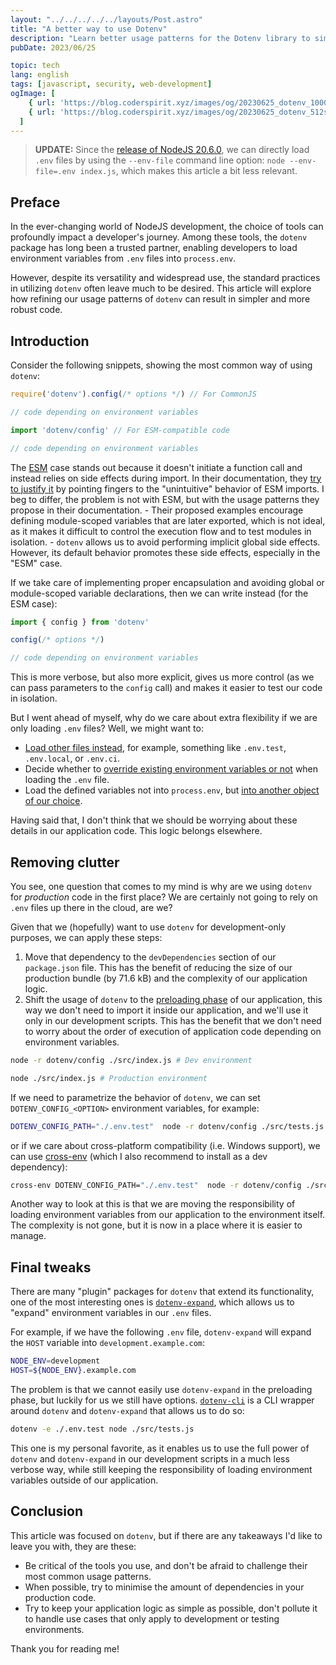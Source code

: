 ```yaml
---
layout: "../../../../../layouts/Post.astro"
title: "A better way to use Dotenv"
description: "Learn better usage patterns for the Dotenv library to simplify your code"
pubDate: 2023/06/25

topic: tech
lang: english
tags: [javascript, security, web-development]
ogImage: [
    { url: 'https://blog.coderspirit.xyz/images/og/20230625_dotenv_1000sq.webp', width: 1000, height: 1000 },
    { url: 'https://blog.coderspirit.xyz/images/og/20230625_dotenv_512sq.webp', width: 512, height: 512 },
  ]
---
```

> **UPDATE:** Since the [release of NodeJS 20.6.0](https://nodejs.org/en/blog/release/v20.6.0), we can directly load `.env` files by using the `--env-file` command line option: `node --env-file=.env index.js`, which makes this article a bit less relevant.

## Preface

In the ever-changing world of NodeJS development, the choice of tools can profoundly impact a developer's journey. Among these tools, the `dotenv` package has long been a trusted partner, enabling developers to load environment variables from `.env` files into `process.env`.

However, despite its versatility and widespread use, the standard practices in utilizing `dotenv` often leave much to be desired. This article will explore how refining our usage patterns of `dotenv` can result in simpler and more robust code.

## Introduction

Consider the following snippets, showing the most common way of using `dotenv`:

```js
require('dotenv').config(/* options */) // For CommonJS

// code depending on environment variables
```

```js
import 'dotenv/config' // For ESM-compatible code

// code depending on environment variables
```

The [ESM](https://www.valentinog.com/blog/es-modules/) case stands out because it doesn't initiate a function call and instead relies on side effects during import. In their documentation, they [try to justify it](https://www.npmjs.com/package/dotenv#how-do-i-use-dotenv-with-import) by pointing fingers to the "unintuitive" behavior of ESM imports. I beg to differ, the problem is not with ESM, but with the usage patterns they propose in their documentation.
    - Their proposed examples encourage defining module-scoped variables that are later exported, which is not ideal, as it makes it difficult to control the execution flow and to test modules in isolation.
    - `dotenv` allows us to avoid performing implicit global side effects. However, its default behavior promotes these side effects, especially in the "ESM" case.

If we take care of implementing proper encapsulation and avoiding global or module-scoped variable declarations, then we can write instead (for the ESM case):
```js
import { config } from 'dotenv'

config(/* options */)

// code depending on environment variables
```

This is more verbose, but also more explicit, gives us more control (as we can pass parameters to the `config` call) and makes it easier to test our code in isolation.

But I went ahead of myself, why do we care about extra flexibility if we are only loading `.env` files? Well, we might want to:
- [Load other files instead](https://github.com/motdotla/dotenv#path), for example, something like `.env.test`, `.env.local`, or `.env.ci`.
- Decide whether to [override existing environment variables or not](https://github.com/motdotla/dotenv#override) when loading the `.env` file.
- Load the defined variables not into `process.env`, but [into another object of our choice](https://github.com/motdotla/dotenv#processenv).

Having said that, I don't think that we should be worrying about these details in our application code. This logic belongs elsewhere.

## Removing clutter

You see, one question that comes to my mind is why are we using `dotenv` for _production_ code in the first place? We are certainly not going to rely on `.env` files up there in the cloud, are we?

Given that we (hopefully) want to use `dotenv` for development-only purposes, we can apply these steps:
  1. Move that dependency to the `devDependencies` section of our `package.json` file. This has the benefit of reducing the size of our production bundle (by 71.6 kB) and the complexity of our application logic.
  2. Shift the usage of `dotenv` to the [preloading phase](https://github.com/motdotla/dotenv#preload) of our application, this way we don't need to import it inside our application, and we'll use it only in our development scripts. This has the benefit that we don't need to worry about the order of execution of application code depending on environment variables.

```bash
node -r dotenv/config ./src/index.js # Dev environment
```

```bash
node ./src/index.js # Production environment
```

If we need to parametrize the behavior of `dotenv`, we can set `DOTENV_CONFIG_<OPTION>` environment variables, for example:

```bash
DOTENV_CONFIG_PATH="./.env.test"  node -r dotenv/config ./src/tests.js
```

or if we care about cross-platform compatibility (i.e. Windows support), we can use [cross-env](https://www.npmjs.com/package/cross-env) (which I also recommend to install as a dev dependency):

```bash
cross-env DOTENV_CONFIG_PATH="./.env.test"  node -r dotenv/config ./src/tests.js
```

Another way to look at this is that we are moving the responsibility of loading environment variables from our application to the environment itself. The complexity is not gone, but it is now in a place where it is easier to manage.

## Final tweaks

There are many "plugin" packages for `dotenv` that extend its functionality, one of the most interesting ones is [`dotenv-expand`](https://www.npmjs.com/package/dotenv-expand), which allows us to "expand" environment variables in our `.env` files.

For example, if we have the following `.env` file, `dotenv-expand` will expand the `HOST` variable into `development.example.com`:

```bash
NODE_ENV=development
HOST=${NODE_ENV}.example.com
```

The problem is that we cannot easily use `dotenv-expand` in the preloading phase, but luckily for us we still have options. [`dotenv-cli`](https://www.npmjs.com/package/dotenv-cli) is a CLI wrapper around `dotenv` and `dotenv-expand` that allows us to do so:

```bash
dotenv -e ./.env.test node ./src/tests.js
```

This one is my personal favorite, as it enables us to use the full power of `dotenv` and `dotenv-expand` in our development scripts in a much less verbose way, while still keeping the responsibility of loading environment variables outside of our application.

## Conclusion

This article was focused on `dotenv`, but if there are any takeaways I'd like to leave you with, they are these:
- Be critical of the tools you use, and don't be afraid to challenge their most common usage patterns.
- When possible, try to minimise the amount of dependencies in your production code.
- Try to keep your application logic as simple as possible, don't pollute it to handle use cases that only apply to development or testing environments.

Thank you for reading me!
